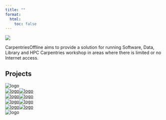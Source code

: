 ```yaml
---
title: ""
format:
  html:
    toc: false
---
```


![](images/OFFLINE.png)

CarpentriesOffline aims to provide a solution for running Software, Data, Library and HPC Carpentries workshop in areas where there is limited or no Internet access.

## Projects

<div class="grid">
<div><img class="image_on" src="/projects/images/blank.png" alt="logo" /></div>
<div><a id="home" href="/projects/RaspberryPi.qmd"><img class="image_on" src="/projects/images/hexagon_microSD.png" alt="logo" /><img class="image_off" src="/projects/images/hexagon_microSD2.png" alt="logo" /></a></div>
<div><a id="home" href="/projects/FlashDrive.qmd"><img class="image_on" src="/projects/images/hexagon_flashdrive.png" alt="logo" /><img class="image_off" src="/projects/images/hexagon_flashdrive2.png" alt="logo" /></a></div>
<div><a id="home" href="/projects/miniHPC.qmd"><img class="image_on" src="/projects/images/hexagon_minihpc.png" alt="logo" /><img class="image_off" src="/projects/images/hexagon_minihpc2.png" alt="logo" /></a></div>
<div><a id="home" href="/projects/offlinedatasci.qmd"><img class="image_on" src="/projects/images/hexagon_python.png" alt="logo" /><img class="image_off" src="/projects/images/hexagon_python2.png" alt="logo" /></a></div>
<div><img class="image_on" src="/projects/images/blank.png" alt="logo" /></div>
</div>

